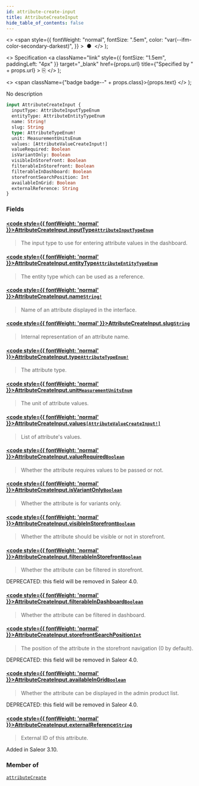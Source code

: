 ```yaml
---
id: attribute-create-input
title: AttributeCreateInput
hide_table_of_contents: false
---
```


  <>
    <span
      style={{
        fontWeight: "normal",
        fontSize: ".5em",
        color: "var(--ifm-color-secondary-darkest)",
      }}
    >
      &nbsp;●&nbsp;
    </span>
  </>
);

  <>
    Specification
    <a
      className="link"
      style={{ fontSize: "1.5em", paddingLeft: "4px" }}
      target="\_blank"
      href={props.url}
      title={"Specified by " + props.url}
    >
      ⎘
    </a>
  </>
);

  <>
    <span className={"badge badge--" + props.class}>{props.text}</span>
  </>
);

No description

```graphql
input AttributeCreateInput {
  inputType: AttributeInputTypeEnum
  entityType: AttributeEntityTypeEnum
  name: String!
  slug: String
  type: AttributeTypeEnum!
  unit: MeasurementUnitsEnum
  values: [AttributeValueCreateInput!]
  valueRequired: Boolean
  isVariantOnly: Boolean
  visibleInStorefront: Boolean
  filterableInStorefront: Boolean
  filterableInDashboard: Boolean
  storefrontSearchPosition: Int
  availableInGrid: Boolean
  externalReference: String
}
```

### Fields

#### [<code style={{ fontWeight: 'normal' }}>AttributeCreateInput.<b>inputType</b></code>](#)<Bullet />[`AttributeInputTypeEnum`](../../api-reference/enums/attribute-input-type-enum) <Badge class="secondary" text="enum"/>

> The input type to use for entering attribute values in the dashboard.

#### [<code style={{ fontWeight: 'normal' }}>AttributeCreateInput.<b>entityType</b></code>](#)<Bullet />[`AttributeEntityTypeEnum`](../../api-reference/enums/attribute-entity-type-enum) <Badge class="secondary" text="enum"/>

> The entity type which can be used as a reference.

#### [<code style={{ fontWeight: 'normal' }}>AttributeCreateInput.<b>name</b></code>](#)<Bullet />[`String!`](../../api-reference/scalars/string) <Badge class="secondary" text="non-null"/> <Badge class="secondary" text="scalar"/>

> Name of an attribute displayed in the interface.

#### [<code style={{ fontWeight: 'normal' }}>AttributeCreateInput.<b>slug</b></code>](#)<Bullet />[`String`](../../api-reference/scalars/string) <Badge class="secondary" text="scalar"/>

> Internal representation of an attribute name.

#### [<code style={{ fontWeight: 'normal' }}>AttributeCreateInput.<b>type</b></code>](#)<Bullet />[`AttributeTypeEnum!`](../../api-reference/enums/attribute-type-enum) <Badge class="secondary" text="non-null"/> <Badge class="secondary" text="enum"/>

> The attribute type.

#### [<code style={{ fontWeight: 'normal' }}>AttributeCreateInput.<b>unit</b></code>](#)<Bullet />[`MeasurementUnitsEnum`](../../api-reference/enums/measurement-units-enum) <Badge class="secondary" text="enum"/>

> The unit of attribute values.

#### [<code style={{ fontWeight: 'normal' }}>AttributeCreateInput.<b>values</b></code>](#)<Bullet />[`[AttributeValueCreateInput!]`](../../api-reference/inputs/attribute-value-create-input) <Badge class="secondary" text="list"/> <Badge class="secondary" text="input"/>

> List of attribute's values.

#### [<code style={{ fontWeight: 'normal' }}>AttributeCreateInput.<b>valueRequired</b></code>](#)<Bullet />[`Boolean`](../../api-reference/scalars/boolean) <Badge class="secondary" text="scalar"/>

> Whether the attribute requires values to be passed or not.

#### [<code style={{ fontWeight: 'normal' }}>AttributeCreateInput.<b>isVariantOnly</b></code>](#)<Bullet />[`Boolean`](../../api-reference/scalars/boolean) <Badge class="secondary" text="scalar"/>

> Whether the attribute is for variants only.

#### [<code style={{ fontWeight: 'normal' }}>AttributeCreateInput.<b>visibleInStorefront</b></code>](#)<Bullet />[`Boolean`](../../api-reference/scalars/boolean) <Badge class="secondary" text="scalar"/>

> Whether the attribute should be visible or not in storefront.

#### [<code style={{ fontWeight: 'normal' }}>AttributeCreateInput.<b>filterableInStorefront</b></code>](#)<Bullet />[`Boolean`](../../api-reference/scalars/boolean) <Badge class="secondary" text="scalar"/>

> Whether the attribute can be filtered in storefront.

DEPRECATED: this field will be removed in Saleor 4.0.

>

#### [<code style={{ fontWeight: 'normal' }}>AttributeCreateInput.<b>filterableInDashboard</b></code>](#)<Bullet />[`Boolean`](../../api-reference/scalars/boolean) <Badge class="secondary" text="scalar"/>

> Whether the attribute can be filtered in dashboard.

#### [<code style={{ fontWeight: 'normal' }}>AttributeCreateInput.<b>storefrontSearchPosition</b></code>](#)<Bullet />[`Int`](../../api-reference/scalars/int) <Badge class="secondary" text="scalar"/>

> The position of the attribute in the storefront navigation (0 by default).

DEPRECATED: this field will be removed in Saleor 4.0.

>

#### [<code style={{ fontWeight: 'normal' }}>AttributeCreateInput.<b>availableInGrid</b></code>](#)<Bullet />[`Boolean`](../../api-reference/scalars/boolean) <Badge class="secondary" text="scalar"/>

> Whether the attribute can be displayed in the admin product list.

DEPRECATED: this field will be removed in Saleor 4.0.

>

#### [<code style={{ fontWeight: 'normal' }}>AttributeCreateInput.<b>externalReference</b></code>](#)<Bullet />[`String`](../../api-reference/scalars/string) <Badge class="secondary" text="scalar"/>

> External ID of this attribute.

Added in Saleor 3.10.

>

### Member of

[`attributeCreate`](../../api-reference/mutations/attribute-create) <Badge class="secondary" text="mutation"/>
